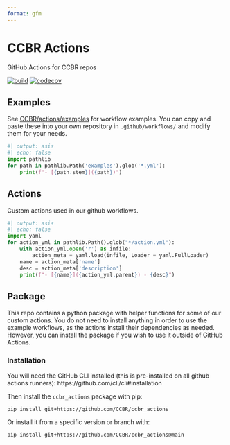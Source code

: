 ```yaml
---
format: gfm
---
```


<!-- README.md is generated from README.qmd. Please edit that file -->

# CCBR Actions

GitHub Actions for CCBR repos

[![build](https://github.com/CCBR/actions/actions/workflows/build-python.yml/badge.svg)](https://github.com/CCBR/actions/actions/workflows/build-python.yml)
[![codecov](https://codecov.io/gh/CCBR/actions/graph/badge.svg?token=yCtBbX4tap)](https://codecov.io/gh/CCBR/actions)

## Examples

See [CCBR/actions/examples](examples) for workflow examples.
You can copy and paste these into your own repository in `.github/workflows/`
and modify them for your needs.

```python
#| output: asis
#| echo: false
import pathlib
for path in pathlib.Path('examples').glob('*.yml'):
    print(f"- [{path.stem}]({path})")
```


## Actions

Custom actions used in our github workflows.

```python
#| output: asis
#| echo: false
import yaml
for action_yml in pathlib.Path().glob("*/action.yml"):
    with action_yml.open('r') as infile:
        action_meta = yaml.load(infile, Loader = yaml.FullLoader)
    name = action_meta['name']
    desc = action_meta['description']
    print(f"- [{name}]({action_yml.parent}) - {desc}")

```

## Package

This repo contains a python package with helper functions for some of our
custom actions.
You do not need to install anything in order to use the example workflows,
as the actions install their dependencies as needed.
However, you can install the package if you wish to use it outside of GitHub Actions.

### Installation

You will need the GitHub CLI installed
(this is pre-installed on all github actions runners):
https://github.com/cli/cli#installation

Then install the `ccbr_actions` package with pip:

```bash
pip install git+https://github.com/CCBR/ccbr_actions
```

Or install it from a specific version or branch with:

```bash
pip install git+https://github.com/CCBR/ccbr_actions@main
```
